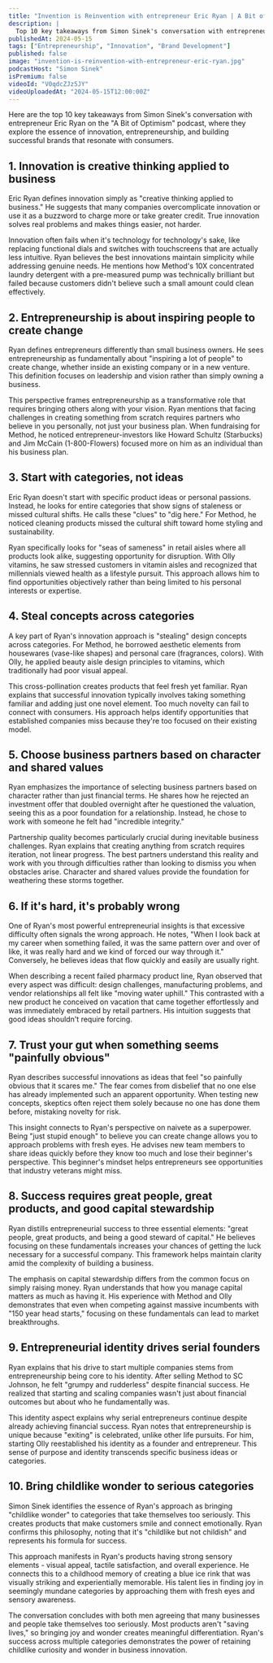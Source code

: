 ```yaml
---
title: "Invention is Reinvention with entrepreneur Eric Ryan | A Bit of Optimism Podcast"
description: |
  Top 10 key takeaways from Simon Sinek's conversation with entrepreneur Eric Ryan on the "A Bit of Optimism" podcast, where they explore the essence of innovation, entrepreneurship, and building successful brands that resonate with consumers.
publishedAt: 2024-05-15
tags: ["Entrepreneurship", "Innovation", "Brand Development"]
published: false
image: "invention-is-reinvention-with-entrepreneur-eric-ryan.jpg"
podcastHost: "Simon Sinek"
isPremium: false
videoId: "V0qdcZJz5JY"
videoUploadedAt: "2024-05-15T12:00:00Z"
---
```



<PodcastSummaryPageLayout frontmatter={frontmatter}>

Here are the top 10 key takeaways from Simon Sinek's conversation with entrepreneur Eric Ryan on the "A Bit of Optimism" podcast, where they explore the essence of innovation, entrepreneurship, and building successful brands that resonate with consumers.

## 1. Innovation is creative thinking applied to business

Eric Ryan defines innovation simply as "creative thinking applied to business." He suggests that many companies overcomplicate innovation or use it as a buzzword to charge more or take greater credit. True innovation solves real problems and makes things easier, not harder.

Innovation often fails when it's technology for technology's sake, like replacing functional dials and switches with touchscreens that are actually less intuitive. Ryan believes the best innovations maintain simplicity while addressing genuine needs. He mentions how Method's 10X concentrated laundry detergent with a pre-measured pump was technically brilliant but failed because customers didn't believe such a small amount could clean effectively.

## 2. Entrepreneurship is about inspiring people to create change

Ryan defines entrepreneurs differently than small business owners. He sees entrepreneurship as fundamentally about "inspiring a lot of people" to create change, whether inside an existing company or in a new venture. This definition focuses on leadership and vision rather than simply owning a business.

This perspective frames entrepreneurship as a transformative role that requires bringing others along with your vision. Ryan mentions that facing challenges in creating something from scratch requires partners who believe in you personally, not just your business plan. When fundraising for Method, he noticed entrepreneur-investors like Howard Schultz (Starbucks) and Jim McCain (1-800-Flowers) focused more on him as an individual than his business plan.

## 3. Start with categories, not ideas

Eric Ryan doesn't start with specific product ideas or personal passions. Instead, he looks for entire categories that show signs of staleness or missed cultural shifts. He calls these "clues" to "dig here." For Method, he noticed cleaning products missed the cultural shift toward home styling and sustainability.

Ryan specifically looks for "seas of sameness" in retail aisles where all products look alike, suggesting opportunity for disruption. With Olly vitamins, he saw stressed customers in vitamin aisles and recognized that millennials viewed health as a lifestyle pursuit. This approach allows him to find opportunities objectively rather than being limited to his personal interests or expertise.

## 4. Steal concepts across categories

A key part of Ryan's innovation approach is "stealing" design concepts across categories. For Method, he borrowed aesthetic elements from housewares (vase-like shapes) and personal care (fragrances, colors). With Olly, he applied beauty aisle design principles to vitamins, which traditionally had poor visual appeal.

This cross-pollination creates products that feel fresh yet familiar. Ryan explains that successful innovation typically involves taking something familiar and adding just one novel element. Too much novelty can fail to connect with consumers. His approach helps identify opportunities that established companies miss because they're too focused on their existing model.

## 5. Choose business partners based on character and shared values

Ryan emphasizes the importance of selecting business partners based on character rather than just financial terms. He shares how he rejected an investment offer that doubled overnight after he questioned the valuation, seeing this as a poor foundation for a relationship. Instead, he chose to work with someone he felt had "incredible integrity."

Partnership quality becomes particularly crucial during inevitable business challenges. Ryan explains that creating anything from scratch requires iteration, not linear progress. The best partners understand this reality and work with you through difficulties rather than looking to dismiss you when obstacles arise. Character and shared values provide the foundation for weathering these storms together.

## 6. If it's hard, it's probably wrong

One of Ryan's most powerful entrepreneurial insights is that excessive difficulty often signals the wrong approach. He notes, "When I look back at my career when something failed, it was the same pattern over and over of like, it was really hard and we kind of forced our way through it." Conversely, he believes ideas that flow quickly and easily are usually right.

When describing a recent failed pharmacy product line, Ryan observed that every aspect was difficult: design challenges, manufacturing problems, and vendor relationships all felt like "moving water uphill." This contrasted with a new product he conceived on vacation that came together effortlessly and was immediately embraced by retail partners. His intuition suggests that good ideas shouldn't require forcing.

## 7. Trust your gut when something seems "painfully obvious"

Ryan describes successful innovations as ideas that feel "so painfully obvious that it scares me." The fear comes from disbelief that no one else has already implemented such an apparent opportunity. When testing new concepts, skeptics often reject them solely because no one has done them before, mistaking novelty for risk.

This insight connects to Ryan's perspective on naivete as a superpower. Being "just stupid enough" to believe you can create change allows you to approach problems with fresh eyes. He advises new team members to share ideas quickly before they know too much and lose their beginner's perspective. This beginner's mindset helps entrepreneurs see opportunities that industry veterans might miss.

## 8. Success requires great people, great products, and good capital stewardship

Ryan distills entrepreneurial success to three essential elements: "great people, great products, and being a good steward of capital." He believes focusing on these fundamentals increases your chances of getting the luck necessary for a successful company. This framework helps maintain clarity amid the complexity of building a business.

The emphasis on capital stewardship differs from the common focus on simply raising money. Ryan understands that how you manage capital matters as much as having it. His experience with Method and Olly demonstrates that even when competing against massive incumbents with "150 year head starts," focusing on these fundamentals can lead to market breakthroughs.

## 9. Entrepreneurial identity drives serial founders

Ryan explains that his drive to start multiple companies stems from entrepreneurship being core to his identity. After selling Method to SC Johnson, he felt "grumpy and rudderless" despite financial success. He realized that starting and scaling companies wasn't just about financial outcomes but about who he fundamentally was.

This identity aspect explains why serial entrepreneurs continue despite already achieving financial success. Ryan notes that entrepreneurship is unique because "exiting" is celebrated, unlike other life pursuits. For him, starting Olly reestablished his identity as a founder and entrepreneur. This sense of purpose and identity transcends specific business ideas or categories.

## 10. Bring childlike wonder to serious categories

Simon Sinek identifies the essence of Ryan's approach as bringing "childlike wonder" to categories that take themselves too seriously. This creates products that make customers smile and connect emotionally. Ryan confirms this philosophy, noting that it's "childlike but not childish" and represents his formula for success.

This approach manifests in Ryan's products having strong sensory elements - visual appeal, tactile satisfaction, and overall experience. He connects this to a childhood memory of creating a blue ice rink that was visually striking and experientially memorable. His talent lies in finding joy in seemingly mundane categories by approaching them with fresh eyes and sensory awareness.

The conversation concludes with both men agreeing that many businesses and people take themselves too seriously. Most products aren't "saving lives," so bringing joy and wonder creates meaningful differentiation. Ryan's success across multiple categories demonstrates the power of retaining childlike curiosity and wonder in business innovation.

</PodcastSummaryPageLayout>
